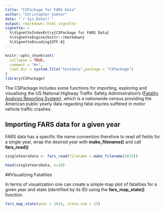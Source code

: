 ```yaml
---
title: "CSPackage for FARS Data"
author: "Christopher Sumter"
date: "`r Sys.Date()`"
output: rmarkdown::html_vignette
vignette: >
  %\VignetteIndexEntry{CSPackage for FARS Data}
  %\VignetteEngine{knitr::rmarkdown}
  %\VignetteEncoding{UTF-8}
---
```


```r
knitr::opts_chunk$set(
  collapse = TRUE,
  comment = "#>",
  root.dir = system.file("testdata",package = "CSPackage")
)
library(CSPackage)

```

The CSPackage includes some functions for importing, exploring and visualising the US National Highway Traffic Safety Administration's ([Fatality Analysis Reporting System](https://www.nhtsa.gov/research-data/fatality-analysis-reporting-system-fars)), which is a nationwide census providing the American public yearly data regarding fatal injuries suffered in motor vehicle traffic crashes.

## Importing FARS data for a given year

FARS data has a specific file name convention therefore to read *all* fields for a single year, wrap the desired year with **make_filename()** and call **fars_read()**

```r

singleYearsData <- fars_read(filename = make_filename(2015))

head(singleYearsData, n=10)

```

<!-- ## Summarize number of fatalities by state and year -->

<!-- The CSPackage also includes a useful summary function to show the number of fatalities across the United States for a given number of years.  -->

<!-- ```{r summariseFARS } -->
<!-- fars_summarize_years(years = 2013:2015) -->

<!-- ``` -->

##Visualizing Fatalities

In terms of visualization one can create a simple map plot of fatalities for a given year and state (identified by its ID) using the **fars_map_state()** function.

```r

fars_map_state(year = 2014, state.num = 13)

```


